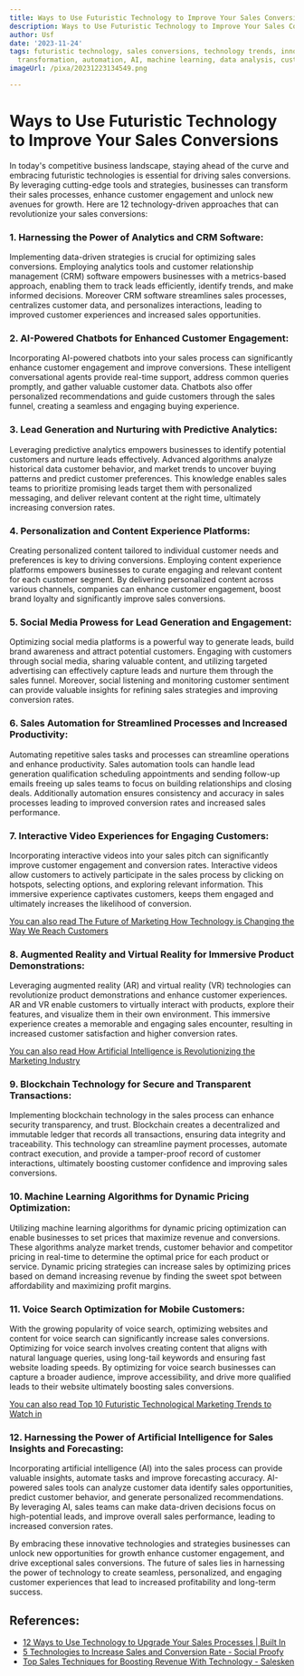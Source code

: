 ```yaml
---
title: Ways to Use Futuristic Technology to Improve Your Sales Conversions
description: Ways to Use Futuristic Technology to Improve Your Sales Conversions
author: Usf
date: '2023-11-24'
tags: futuristic technology, sales conversions, technology trends, innovation, digital
  transformation, automation, AI, machine learning, data analysis, customer experience
imageUrl: /pixa/20231223134549.png

---
```

#  Ways to Use Futuristic Technology to Improve Your Sales Conversions

In today's competitive  business landscape, staying ahead of the curve and embracing futuristic  technologies is  essential for driving sales conversions. By  leveraging cutting-edge tools and strategies, businesses  can transform  their sales  processes, enhance customer engagement and unlock new avenues for growth. Here are 12  technology-driven approaches that can revolutionize your  sales conversions:

### 1.  **Harnessing  the Power of  Analytics and CRM Software:**

Implementing  data-driven strategies is crucial for optimizing sales  conversions. Employing analytics tools and customer relationship management (CRM) software empowers businesses with a metrics-based approach, enabling them to track leads efficiently, identify trends, and make informed decisions. Moreover CRM software streamlines sales processes, centralizes customer data, and personalizes interactions, leading to improved customer experiences and increased sales opportunities.

###  2.   **AI-Powered  Chatbots for Enhanced Customer Engagement:**

Incorporating AI-powered chatbots into your sales process can significantly enhance customer engagement and improve conversions. These intelligent conversational agents provide real-time support, address common queries promptly, and  gather valuable customer data. Chatbots also offer personalized recommendations and guide customers  through the sales funnel, creating a  seamless and engaging buying experience.

### 3.  **Lead Generation and Nurturing with  Predictive Analytics:**

Leveraging predictive  analytics empowers businesses to identify potential  customers and nurture  leads effectively. Advanced algorithms analyze historical data customer behavior, and  market trends to uncover buying patterns and predict customer preferences. This knowledge enables sales teams to prioritize promising leads  target them with personalized messaging, and deliver relevant  content at the right time, ultimately increasing conversion rates.

### 4.  **Personalization and Content Experience Platforms:**

Creating personalized content tailored to  individual  customer needs and preferences is key to driving  conversions. Employing content experience platforms empowers businesses to curate engaging and relevant content for  each customer segment. By delivering personalized content  across various channels, companies can enhance customer engagement, boost brand loyalty and significantly improve sales conversions.

### 5.  **Social Media Prowess for Lead Generation and Engagement:**

Optimizing social media platforms is a powerful  way to generate  leads, build brand awareness and attract potential customers. Engaging with customers through social media, sharing valuable content, and utilizing targeted advertising can effectively  capture leads and nurture them through  the sales  funnel. Moreover, social  listening and monitoring customer  sentiment can provide valuable insights for refining sales  strategies and improving  conversion rates.

### 6.  **Sales Automation for Streamlined  Processes and Increased Productivity:**

Automating repetitive sales tasks and processes can streamline operations and enhance productivity. Sales  automation tools can handle lead  generation qualification scheduling appointments and sending follow-up emails freeing  up sales teams to focus on building relationships and closing deals. Additionally automation  ensures consistency and accuracy in sales processes leading to improved  conversion rates and increased sales performance.

###  7.  **Interactive Video Experiences for Engaging Customers:**

Incorporating interactive videos into your  sales pitch can significantly improve customer engagement and conversion rates. Interactive videos allow customers to  actively participate in the sales  process by clicking on hotspots, selecting options, and exploring relevant information. This immersive experience captivates customers, keeps them engaged and ultimately increases the likelihood of conversion.

[You can  also read The Future  of Marketing How Technology is Changing the Way We Reach  Customers](The%20Future%20of%20Marketing%20How%20Technology%20is%20Changing%20the%20Way%20We%20Reach%20Customers)


### 8.  **Augmented Reality and Virtual Reality for Immersive Product Demonstrations:**

Leveraging augmented reality (AR) and virtual reality (VR) technologies can revolutionize product demonstrations  and enhance  customer experiences. AR and VR enable customers to virtually interact with products, explore their features, and visualize them in their own environment. This immersive experience creates a memorable and engaging sales encounter, resulting  in increased customer satisfaction and  higher conversion rates.

[You can also read How  Artificial Intelligence  is Revolutionizing the Marketing  Industry](How%20Artificial%20Intelligence%20is%20Revolutionizing%20the%20Marketing%20Industry)


### 9.   **Blockchain Technology for Secure and  Transparent Transactions:**

Implementing  blockchain technology in the sales process can enhance security transparency, and trust. Blockchain creates a decentralized and  immutable ledger that records  all transactions, ensuring data  integrity and  traceability. This technology can streamline payment processes, automate contract execution, and provide a tamper-proof record of customer interactions, ultimately boosting customer  confidence and improving  sales conversions.

###  10.  **Machine Learning Algorithms for Dynamic Pricing  Optimization:**

Utilizing machine learning algorithms for dynamic pricing optimization can enable businesses to set prices that maximize revenue and conversions. These  algorithms analyze market trends, customer behavior and competitor pricing in real-time to  determine the optimal price for each product or service. Dynamic pricing strategies can increase sales by optimizing prices based on demand increasing revenue by finding the sweet  spot between  affordability and maximizing profit margins.

### 11.   **Voice Search Optimization  for  Mobile Customers:**

With the  growing popularity of voice search, optimizing websites and content for voice search can significantly increase sales conversions. Optimizing  for voice search involves creating content that aligns with natural language queries, using long-tail keywords and ensuring  fast website loading speeds. By optimizing for voice search businesses can  capture  a broader audience, improve accessibility, and drive more qualified leads to  their website ultimately boosting sales conversions.

[You can also read Top 10 Futuristic Technological Marketing  Trends to  Watch in](Top%2010%20Futuristic%20Technological%20Marketing%20Trends%20to%20Watch%20in)


### 12.  **Harnessing the Power of Artificial Intelligence for Sales Insights and Forecasting:**

Incorporating artificial intelligence (AI) into the sales process can provide valuable insights, automate tasks and improve forecasting accuracy.  AI-powered sales tools can analyze customer data identify sales opportunities, predict customer behavior, and generate personalized recommendations. By leveraging AI, sales teams can make data-driven decisions focus on high-potential  leads, and improve overall sales performance,  leading to increased  conversion rates.

By embracing these innovative technologies and strategies businesses can unlock new opportunities for  growth enhance customer engagement, and drive exceptional sales conversions. The future of sales lies in harnessing the power of technology to create seamless,  personalized, and engaging customer experiences that lead to increased profitability and long-term success.

## References:
- [12 Ways to Use Technology to Upgrade Your Sales Processes | Built In](https://builtin.com/expert-contributors/tech-sales-tips)
- [5 Technologies to Increase Sales and Conversion Rate - Social Proofy](https://www.socialproofy.io/5-technologies-to-increase-sales-and-conversion-rate/)
- [Top Sales Techniques for Boosting Revenue With Technology - Salesken](https://www.salesken.ai/blog/top-sales-techniques-to-increase-sales)
